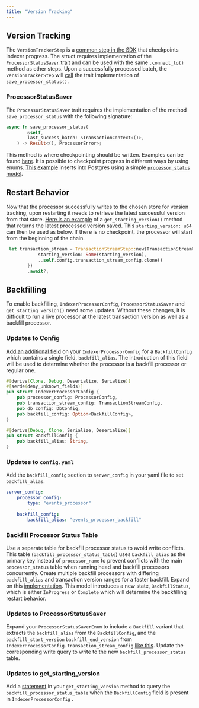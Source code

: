 ```yaml
---
title: "Version Tracking"
---
```


## Version Tracking

The `VersionTrackerStep` is a [common step in the SDK](https://github.com/aptos-labs/aptos-indexer-processor-sdk/blob/main/aptos-indexer-processors-sdk/sdk/src/common_steps/version_tracker_step.rs#L29C12-L29C30) that checkpoints indexer progress. The struct requires implementation of the [`ProcessorStatusSaver` trait](https://github.com/aptos-labs/aptos-indexer-processor-sdk/blob/main/aptos-indexer-processors-sdk/sdk/src/common_steps/version_tracker_step.rs#L16) and can be used with the same [`.connect_to()`](https://github.com/aptos-labs/aptos-indexer-processors/blob/main/rust/sdk-processor/src/processors/events_processor.rs#L117) method as other steps.  Upon a successfully processed batch, the `VersionTrackerStep` will [call](https://github.com/aptos-labs/aptos-indexer-processor-sdk/blob/main/aptos-indexer-processors-sdk/sdk/src/common_steps/version_tracker_step.rs#L57) the trait implementation of `save_processor_status()`.

### ProcessorStatusSaver

The `ProcessorStatusSaver` trait requires the implementation of the method `save_processor_status` with the following signature:

```rust
async fn save_processor_status(
        &self,
        last_success_batch: &TransactionContext<()>,
    ) -> Result<(), ProcessorError>;
```

This method is where checkpointing should be written. Examples can be found [here](https://github.com/aptos-labs/aptos-indexer-processors/blob/main/rust/sdk-processor/src/steps/common/processor_status_saver.rs#L23). It is possible to checkpoint progress in different ways by using enums. [This example](https://github.com/aptos-labs/aptos-indexer-processors/blob/main/rust/sdk-processor/src/steps/common/processor_status_saver.rs#L131) inserts into Postgres using a simple [`processor_status` model](https://github.com/aptos-labs/aptos-indexer-processors/blob/main/rust/processor/src/db/postgres/models/processor_status.rs).

## Restart Behavior

Now that the processor successfully writes to the chosen store for version tracking, upon restarting it needs to retrieve the latest successful version from that store. [Here is an example](https://github.com/aptos-labs/aptos-indexer-processors/blob/29f4e9c2266db11cbec2177c17fc210d4c687d32/rust/sdk-processor/src/utils/starting_version.rs#L26) of a `get_starting_version()` method that returns the latest processed version saved. This `starting_version: u64` can then be used as below. If there is no checkpoint, the processor will start from the beginning of the chain.

```rust
 let transaction_stream = TransactionStreamStep::new(TransactionStreamConfig {
            starting_version: Some(starting_version),
            ..self.config.transaction_stream_config.clone()
        })
        .await?;
```

## Backfilling

To enable backfilling, `IndexerProcessorConfig`, `ProcessorStatusSaver` and `get_starting_version()` need some updates. Without these changes, it is difficult to run a live processor at the latest transaction version as well as a backfill processor.

### Updates to Config

[Add an additional field](https://github.com/aptos-labs/aptos-indexer-processor-example/blob/main/aptos-indexer-processor-example/src/config/indexer_processor_config.rs#L20) on your `IndexerProcessorConfig` for a `BackfillConfig` which contains a single field, `backfill_alias`. The introduction of this field will be used to determine whether the processor is a backfill processor or regular one.

```rust
#[derive(Clone, Debug, Deserialize, Serialize)]
#[serde(deny_unknown_fields)]
pub struct IndexerProcessorConfig {
    pub processor_config: ProcessorConfig,
    pub transaction_stream_config: TransactionStreamConfig,
    pub db_config: DbConfig,
    pub backfill_config: Option<BackfillConfig>,
}

#[derive(Debug, Clone, Serialize, Deserialize)]
pub struct BackfillConfig {
    pub backfill_alias: String,
}
```

### Updates to `config.yaml`

Add the `backfill_config` section to `server_config` in your yaml file to set `backfill_alias`.

```yaml
server_config:
    processor_config:
        type: "events_processor"
        ...
    backfill_config:
        backfill_alias: "events_processor_backfill"
```

### Backfill Processor Status Table

Use a separate table for backfill processor status to avoid write conflicts. This table (`backfill_processor_status_table`) uses `backfill_alias` as the primary key instead of `processor_name` to prevent conflicts with the main `processor_status` table when running head and backfill processors concurrently. Create multiple backfill processors with differing `backfill_alias` and transaction version ranges for a faster backfill.
Expand on this [implementation](https://github.com/aptos-labs/aptos-indexer-processors/blob/main/rust/sdk-processor/src/db/common/models/backfill_processor_status.rs). This model introduces a new state, `BackfillStatus`, which is either `InProgress` or `Complete` which will determine the backfilling restart behavior.

### Updates to ProcessorStatusSaver

Expand your `ProcessorStatusSaverEnum` to include a `Backfill` variant that extracts the `backfill_alias` from the `BackfillConfig`, and the `backfill_start_version` `backfill_end_version` from `IndexerProcessorConfig.transaction_stream_config` [like this](https://github.com/aptos-labs/aptos-indexer-processors/blob/main/rust/sdk-processor/src/steps/common/processor_status_saver.rs#L27). Update the corresponding write query to write to the new `backfill_processor_status` table.

### Updates to get\_starting\_version

Add a [statement](https://github.com/aptos-labs/aptos-indexer-processors/blob/main/rust/sdk-processor/src/utils/starting_version.rs#L143) in your `get_starting_version` method to query the `backfill_processor_status_table` when the `BackfillConfig` field is present in `IndexerProcessorConfig` .
